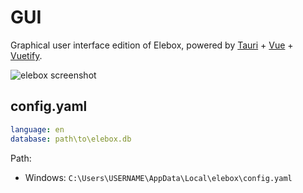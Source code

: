# GUI

Graphical user interface edition of Elebox, powered by [Tauri](https://tauri.app/) + [Vue](https://vuejs.org/) + [Vuetify](https://vuetifyjs.com/).

![elebox screenshot](https://i.imgur.com/i6ihU9o.png)

## config.yaml

```yaml copy filename="config.yaml"
language: en
database: path\to\elebox.db
```

Path:

- Windows: `C:\Users\USERNAME\AppData\Local\elebox\config.yaml`

